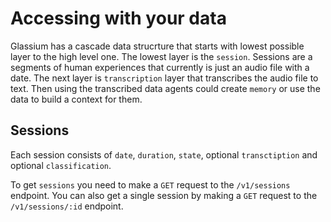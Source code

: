 # Accessing with your data

Glassium has a cascade data strucrture that starts with lowest possible layer to the high level one. The lowest layer is the `session`. Sessions are a segments of human experiences that currently is just an audio file with a date. The next layer is `transcription` layer that transcribes the audio file to text. Then using the transcribed data agents could create `memory` or use the data to build a context for them.

## Sessions

Each session consists of `date`, `duration`, `state`, optional `transctiption` and optional `classification`. 

To get `sessions` you need to make a `GET` request to the `/v1/sessions` endpoint. You can also get a single session by making a `GET` request to the `/v1/sessions/:id` endpoint.